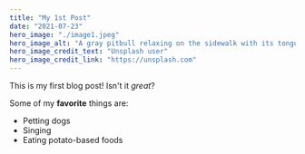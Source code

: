 ```yaml
---
title: "My 1st Post"
date: "2021-07-23"
hero_image: "./image1.jpeg"
hero_image_alt: "A gray pitbull relaxing on the sidewalk with its tongue hanging out"
hero_image_credit_text: "Unsplash user"
hero_image_credit_link: "https://unsplash.com"
---
```


This is my first blog post! Isn't it _great_?

Some of my **favorite** things are:

- Petting dogs
- Singing
- Eating potato-based foods
